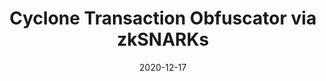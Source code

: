 ---
title: Cyclone Transaction Obfuscator via zkSNARKs
tag: Tools
status: publish
date: 2020-12-17
slug: Cyclone is a privacy-focused protocol that obfuscates the history of IoTeX tokens/transactions using zero-knowledge proofs (zkSNARKs). 
logo: /img/Cyclone Transaction Obfuscator via zkSNARKs.png
website: https://cyclon.finance
twitter:
telegram:
---